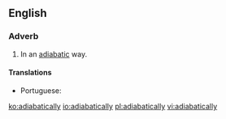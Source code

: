 ==English==

===Adverb===
{{en-adv}}

# {{context|science|lang=en}} In an [[adiabatic]] way.

====Translations====
{{trans-top|in an adiabatic way}}
* Portuguese: {{t|pt|adiabaticamente}}
{{trans-mid}}
{{trans-bottom}}

[[ko:adiabatically]]
[[io:adiabatically]]
[[pl:adiabatically]]
[[vi:adiabatically]]